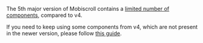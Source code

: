The 5th major version of Mobiscroll contains a [limited number of components](http://help.mobiscroll.com/en/articles/4703511-what-s-the-difference-between-v4-and-v5), compared to v4. 

If you need to keep using some components from v4, which are not present in the newer version, please follow [this guide](http://help.mobiscroll.com/en/articles/4656790-using-mobiscroll-v4-alongside-v5).